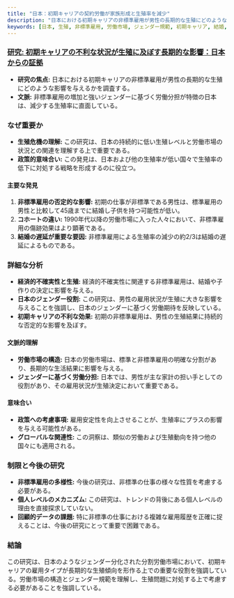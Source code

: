 ```yaml
---
title: "日本：初期キャリアの契約労働が家族形成と生殖率を減少"
description: "日本における初期キャリアの非標準雇用が男性の長期的な生殖にどのような影響を与えるかを調査し、労働市場の構造とジェンダー規範を強調する。"
keywords: [日本, 生殖, 非標準雇用, 労働市場, ジェンダー規範, 初期キャリア, 結婚, 経済的不確実性, 政策的意味合い]
---
```


### [研究: 初期キャリアの不利な状況が生殖に及ぼす長期的な影響：日本からの証拠](https://csrdadps.com/api/files/34/021c48ef-abf2-48f4-b72f-357986ff339f.pdf)

* **研究の焦点:** 日本における初期キャリアの非標準雇用が男性の長期的な生殖にどのような影響を与えるかを調査する。
* **文脈:** 非標準雇用の増加と強いジェンダーに基づく労働分担が特徴の日本は、減少する生殖率に直面している。

### **なぜ重要か**

* **生殖危機の理解:** この研究は、日本の持続的に低い生殖レベルと労働市場の状況との関連を理解する上で重要である。
* **政策的意味合い:** この発見は、日本および他の生殖率が低い国々で生殖率の低下に対処する戦略を形成するのに役立つ。

#### **主要な発見**

1. **非標準雇用の否定的な影響:** 初期の仕事が非標準である男性は、標準雇用の男性と比較して45歳までに結婚し子供を持つ可能性が低い。
2. **コホートの違い:** 1990年代以降の労働市場に入った人々において、非標準雇用の傷跡効果はより顕著である。
3. **結婚の遅延が重要な要因:** 非標準雇用による生殖率の減少の約2/3は結婚の遅延によるものである。

### **詳細な分析**

* **経済的不確実性と生殖:** 経済的不確実性に関連する非標準雇用は、結婚や子作りの決定に影響を与える。
* **日本のジェンダー役割:** この研究は、男性の雇用状況が生殖に大きな影響を与えることを強調し、日本のジェンダーに基づく労働期待を反映している。
* **初期キャリアの不利な効果:** 初期の非標準雇用は、男性の生殖結果に持続的な否定的な影響を及ぼす。

#### **文脈的理解**

* **労働市場の構造:** 日本の労働市場は、標準と非標準雇用の明確な分割があり、長期的な生活結果に影響を与える。
* **ジェンダーに基づく労働分担:** 日本では、男性が主な家計の担い手としての役割があり、その雇用状況が生殖決定において重要である。

#### **意味合い**

* **政策への考慮事項:** 雇用安定性を向上させることが、生殖率にプラスの影響を与える可能性がある。
* **グローバルな関連性:** この洞察は、類似の労働および生殖動向を持つ他の国々にも適用される。

### **制限と今後の研究**

* **非標準雇用の多様性:** 今後の研究は、非標準の仕事の様々な性質を考慮する必要がある。
* **個人レベルのメカニズム:** この研究は、トレンドの背後にある個人レベルの理由を直接探求していない。
* **回顧的データの課題:** 特に非標準の仕事における複雑な雇用履歴を正確に捉えることは、今後の研究にとって重要で困難である。

### **結論**

この研究は、日本のようなジェンダー分化された分割労働市場において、初期キャリアの雇用タイプが長期的な生殖傾向を形作る上での重要な役割を強調している。労働市場の構造とジェンダー規範を理解し、生殖問題に対処する上で考慮する必要があることを強調している。
